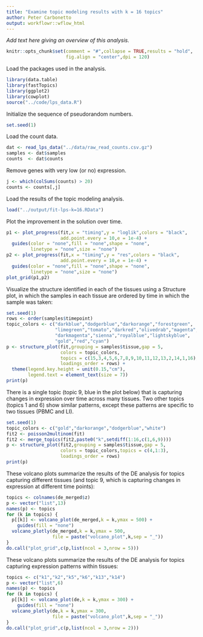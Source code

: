 ```yaml
---
title: "Examine topic modeling results with k = 16 topics"
author: Peter Carbonetto
output: workflowr::wflow_html
---
```


*Add text here giving an overview of this analysis.*

```r
knitr::opts_chunk$set(comment = "#",collapse = TRUE,results = "hold",
                      fig.align = "center",dpi = 120)
```

Load the packages used in the analysis.

```r
library(data.table)
library(fastTopics)
library(ggplot2)
library(cowplot)
source("../code/lps_data.R")
```

Initialize the sequence of pseudorandom numbers.

```r
set.seed(1)
```

Load the count data.

```r
dat <- read_lps_data("../data/raw_read_counts.csv.gz")
samples <- dat$samples
counts  <- dat$counts
```

Remove genes with very low (or no) expression.

```r
j <- which(colSums(counts) > 20)
counts <- counts[,j]
```

Load the results of the topic modeling analysis.

```r
load("../output/fit-lps-k=16.RData")
```

Plot the improvement in the solution over time.

```r
p1 <- plot_progress(fit,x = "timing",y = "loglik",colors = "black",
                    add.point.every = 10,e = 1e-4) +
  guides(color = "none",fill = "none",shape = "none",
         linetype = "none",size = "none")
p2 <- plot_progress(fit,x = "timing",y = "res",colors = "black",
                    add.point.every = 10,e = 1e-4) +
  guides(color = "none",fill = "none",shape = "none",
         linetype = "none",size = "none")
plot_grid(p1,p2)
```

Visualize the structure identified in each of the tissues using a
Structure plot, in which the samples in each tissue are ordered by
time in which the sample was taken:

```r
set.seed(1)
rows <- order(samples$timepoint)
topic_colors <- c("darkblue","dodgerblue","darkorange","forestgreen",
                  "limegreen","tomato","darkred","olivedrab","magenta",
				  "darkmagenta","sienna","royalblue","lightskyblue",
                  "gold","red","cyan")
p <- structure_plot(fit,grouping = samples$tissue,gap = 5,
                    colors = topic_colors,
                    topics = c(15,3,4,5,6,7,8,9,10,11,12,13,2,14,1,16),
                    loadings_order = rows) +
  theme(legend.key.height = unit(0.15,"cm"),
        legend.text = element_text(size = 7))
print(p)
```

There is a single topic (topic 9, blue in the plot below) that is
capturing changes in expression over time across many tissues. Two
other topics (topics 1 and 6) show similar patterns, except these
patterns are specific to two tissues (PBMC and LI).

```r
set.seed(1)
topic_colors <- c("gold","darkorange","dodgerblue","white")
fit2 <- poisson2multinom(fit)
fit2 <- merge_topics(fit2,paste0("k",setdiff(1:16,c(1,6,9))))
p <- structure_plot(fit2,grouping = samples$tissue,gap = 5,
                    colors = topic_colors,topics = c(4,1:3),
                    loadings_order = rows)
print(p)
```

These volcano plots summarize the results of the DE analysis for
topics capturing different tissues (and topic 9, which is capturing
changes in expression at different time points):

```r
topics <- colnames(de_merged$z)
p <- vector("list",13)
names(p) <- topics
for (k in topics) {
  p[[k]] <- volcano_plot(de_merged,k = k,ymax = 500) +
    guides(fill = "none")
  volcano_plotly(de_merged,k = k,ymax = 500,
                 file = paste("volcano_plot",k,sep = "_"))
}
do.call("plot_grid",c(p,list(ncol = 3,nrow = 5)))
```

These volcano plots summarize the results of the DE analysis for topics
capturing expression patterns within tissues:

```r
topics <- c("k1","k2","k5","k6","k13","k14")
p <- vector("list",6)
names(p) <- topics
for (k in topics) {
  p[[k]] <- volcano_plot(de,k = k,ymax = 300) +
    guides(fill = "none")
  volcano_plotly(de,k = k,ymax = 300,
                 file = paste("volcano_plot",k,sep = "_"))
}
do.call("plot_grid",c(p,list(ncol = 3,nrow = 2)))
```
